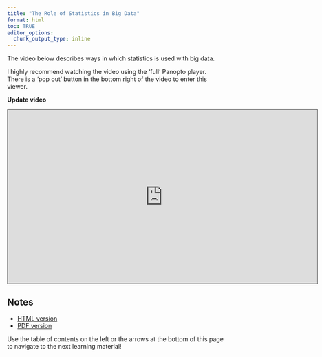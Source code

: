 ```yaml
---
title: "The Role of Statistics in Big Data"
format: html
toc: TRUE
editor_options: 
  chunk_output_type: inline
---
```


The video below describes ways in which statistics is used with big data.

I highly recommend watching the video using the 'full' Panopto player. There is a 'pop out' button in the bottom right of the video to enter this viewer.

**Update video**
```{=html}
<iframe src="https://ncsu.hosted.panopto.com/Panopto/Pages/Embed.aspx?id=ae82211f-546d-4e2d-9c91-b0fe018434ea&autoplay=false&offerviewer=true&showtitle=true&showbrand=true&captions=false&interactivity=all" height="405" width="720" style="border: 1px solid #464646;" allowfullscreen allow="autoplay" aria-label="Panopto Embedded Video Player" aria-description="13-EDA" ></iframe>
```

## Notes

- <a href = "02-Role_of_Statistics.html" target = "_blank">HTML version</a>
- <a href = "PDFs/02-Role_of_Statistics.pdf" target = "_blank">PDF version</a>

Use the table of contents on the left or the arrows at the bottom of this page to navigate to the next learning material!